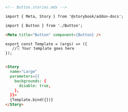 ```md
<!-- Button.stories.mdx -->

import { Meta, Story } from '@storybook/addon-docs';

import { Button } from './Button';

<Meta title="Button" component={Button} />

export const Template = (args) => ({
   //👇 Your template goes here
});


<Story
  name="Large"
  parameters={{
    backgrounds: {
      disable: true,
    },
  }}>
  {Template.bind({})}
</Story>
```